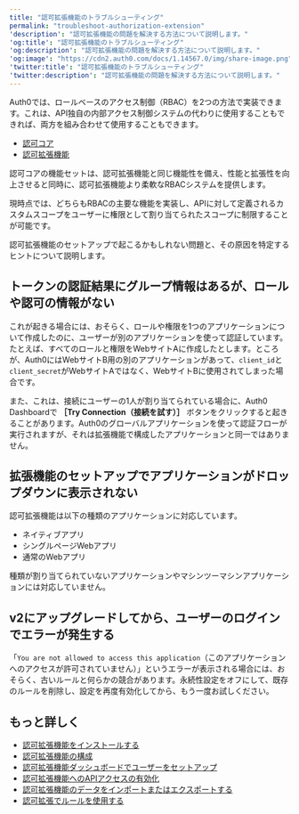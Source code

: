 ```yaml
---
title: "認可拡張機能のトラブルシューティング"
permalink: "troubleshoot-authorization-extension"
'description': "認可拡張機能の問題を解決する方法について説明します。"
'og:title': "認可拡張機能のトラブルシューティング"
'og:description': "認可拡張機能の問題を解決する方法について説明します。"
'og:image': "https://cdn2.auth0.com/docs/1.14567.0/img/share-image.png"
'twitter:title': "認可拡張機能のトラブルシューティング"
'twitter:description': "認可拡張機能の問題を解決する方法について説明します。"
---
```


<Callout icon="file-lines" color="#0EA5E9" iconType="regular">

Auth0では、ロールベースのアクセス制御（RBAC）を2つの方法で実装できます。これは、API独自の内部アクセス制御システムの代わりに使用することもできれば、両方を組み合わせて使用することもできます。

* [認可コア](/ja-jp/manage-users/access-control/rbac)
* [認可拡張機能](/ja-jp/customize/extensions/authorization-extension)

認可コアの機能セットは、認可拡張機能と同じ機能性を備え、性能と拡張性を向上させると同時に、認可拡張機能より柔軟なRBACシステムを提供します。

現時点では、どちらもRBACの主要な機能を実装し、APIに対して定義されるカスタムスコープをユーザーに権限として割り当てられたスコープに制限することが可能です。

</Callout>

認可拡張機能のセットアップで起こるかもしれない問題と、その原因を特定するヒントについて説明します。

## トークンの認証結果にグループ情報はあるが、ロールや認可の情報がない

これが起きる場合には、おそらく、ロールや権限を1つのアプリケーションについて作成したのに、ユーザーが別のアプリケーションを使って認証しています。たとえば、すべてのロールと権限をWebサイトAに作成したとします。ところが、Auth0にはWebサイトB用の別のアプリケーションがあって、`client_id`と`client_secret`がWebサイトAではなく、WebサイトBに使用されてしまった場合です。

また、これは、接続にユーザーの1人が割り当てられている場合に、<Tooltip data-tooltip-id="react-containers-DefinitionTooltip-0" href="/ja-jp/glossary?term=auth0-dashboard" tip="Auth0 Dashboard: サービスを構成するためのAuth0の主製品。" cta="用語集の表示">Auth0 Dashboard</Tooltip>で **［Try Connection（接続を試す）］** ボタンをクリックすると起きることがあります。Auth0のグローバルアプリケーションを使って認証フローが実行されますが、それは拡張機能で構成したアプリケーションと同一ではありません。

## 拡張機能のセットアップでアプリケーションがドロップダウンに表示されない

認可拡張機能は以下の種類のアプリケーションに対応しています。

* ネイティブアプリ
* シングルページWebアプリ
* 通常のWebアプリ

種類が割り当てられていないアプリケーションやマシンツーマシンアプリケーションには対応していません。

## v2にアップグレードしてから、ユーザーのログインでエラーが発生する

「`You are not allowed to access this application`（このアプリケーションへのアクセスが許可されていません）」というエラーが表示される場合には、おそらく、古いルールと何らかの競合があります。永続性設定をオフにして、既存のルールを削除し、設定を再度有効化してから、もう一度お試しください。

## もっと詳しく

* [認可拡張機能をインストールする](/ja-jp/customize/extensions/authorization-extension/install-authorization-extension)
* [認可拡張機能の構成](/ja-jp/customize/extensions/authorization-extension/configure-authorization-extension)
* [認可拡張機能ダッシュボードでユーザーをセットアップ](/ja-jp/customize/extensions/authorization-extension/set-up-authorization-extension-users)
* [認可拡張機能へのAPIアクセスの有効化](/ja-jp/customize/extensions/authorization-extension/enable-api-access-to-authorization-extension)
* [認可拡張機能のデータをインポートまたはエクスポートする](/ja-jp/customize/extensions/authorization-extension/import-and-export-authorization-extension-data)
* [認可拡張でルールを使用する](/ja-jp/customize/extensions/authorization-extension/use-rules-with-the-authorization-extension)
